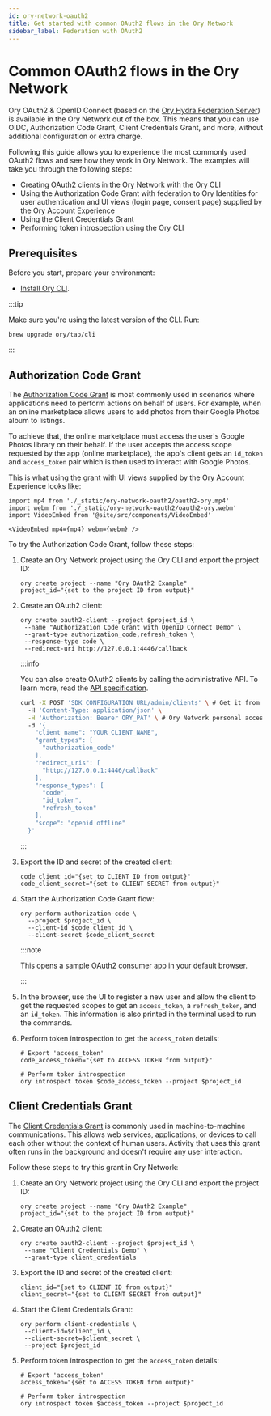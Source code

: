 ```yaml
---
id: ory-network-oauth2
title: Get started with common OAuth2 flows in the Ory Network
sidebar_label: Federation with OAuth2
---
```


# Common OAuth2 flows in the Ory Network

Ory OAuth2 & OpenID Connect (based on the [Ory Hydra Federation Server](../hydra/index.md)) is available in the Ory Network out of
the box. This means that you can use OIDC, Authorization Code Grant, Client Credentials Grant, and more, without additional
configuration or extra charge.

Following this guide allows you to experience the most commonly used OAuth2 flows and see how they work in Ory Network. The
examples will take you through the following steps:

- Creating OAuth2 clients in the Ory Network with the Ory CLI
- Using the Authorization Code Grant with federation to Ory Identities for user authentication and UI views (login page, consent
  page) supplied by the Ory Account Experience
- Using the Client Credentials Grant
- Performing token introspection using the Ory CLI

## Prerequisites

Before you start, prepare your environment:

- [Install Ory CLI](../guides/cli/installation).

:::tip

Make sure you're using the latest version of the CLI. Run:

```shell
brew upgrade ory/tap/cli
```

:::

## Authorization Code Grant

The [Authorization Code Grant](https://www.rfc-editor.org/rfc/rfc6749#section-1.3) is most commonly used in scenarios where
applications need to perform actions on behalf of users. For example, when an online marketplace allows users to add photos from
their Google Photos album to listings.

To achieve that, the online marketplace must access the user's Google Photos library on their behalf. If the user accepts the
access scope requested by the app (online marketplace), the app's client gets an `id_token` and `access_token` pair which is then
used to interact with Google Photos.

This is what using the grant with UI views supplied by the Ory Account Experience looks like:

```mdx-code-block
import mp4 from './_static/ory-network-oauth2/oauth2-ory.mp4'
import webm from './_static/ory-network-oauth2/oauth2-ory.webm'
import VideoEmbed from '@site/src/components/VideoEmbed'

<VideoEmbed mp4={mp4} webm={webm} />
```

To try the Authorization Code Grant, follow these steps:

1. Create an Ory Network project using the Ory CLI and export the project ID:

   ```shell
   ory create project --name "Ory OAuth2 Example"
   project_id="{set to the project ID from output}"
   ```

2. Create an OAuth2 client:

   ```shell
   ory create oauth2-client --project $project_id \
    --name "Authorization Code Grant with OpenID Connect Demo" \
    --grant-type authorization_code,refresh_token \
    --response-type code \
    --redirect-uri http://127.0.0.1:4446/callback
   ```

   :::info

   You can also create OAuth2 clients by calling the administrative API. To learn more, read the
   [API specification](../reference/api#operation/adminCreateOAuth2Client).

   ```bash
   curl -X POST 'SDK_CONFIGURATION_URL/admin/clients' \ # Get it from the Ory Console → Access & APIs
     -H 'Content-Type: application/json' \
     -H 'Authorization: Bearer ORY_PAT' \ # Ory Network personal access token
     -d '{
       "client_name": "YOUR_CLIENT_NAME",
       "grant_types": [
         "authorization_code"
       ],
       "redirect_uris": [
         "http://127.0.0.1:4446/callback"
       ],
       "response_types": [
         "code",
         "id_token",
         "refresh_token"
       ],
       "scope": "openid offline"
     }'
   ```

   :::

3. Export the ID and secret of the created client:

   ```shell
   code_client_id="{set to CLIENT ID from output}"
   code_client_secret="{set to CLIENT SECRET from output}"
   ```

4. Start the Authorization Code Grant flow:

   ```shell
   ory perform authorization-code \
     --project $project_id \
     --client-id $code_client_id \
     --client-secret $code_client_secret
   ```

   :::note

   This opens a sample OAuth2 consumer app in your default browser.

   :::

5. In the browser, use the UI to register a new user and allow the client to get the requested scopes to get an `access_token`, a
   `refresh_token`, and an `id_token`. This information is also printed in the terminal used to run the commands.

6. Perform token introspection to get the `access_token` details:

   ```shell
   # Export 'access_token'
   code_access_token="{set to ACCESS TOKEN from output}"

   # Perform token introspection
   ory introspect token $code_access_token --project $project_id
   ```

## Client Credentials Grant

The [Client Credentials Grant](https://www.rfc-editor.org/rfc/rfc6749#section-4.4) is commonly used in machine-to-machine
communications. This allows web services, applications, or devices to call each other without the context of human users. Activity
that uses this grant often runs in the background and doesn't require any user interaction.

Follow these steps to try this grant in Ory Network:

1. Create an Ory Network project using the Ory CLI and export the project ID:

   ```shell
   ory create project --name "Ory OAuth2 Example"
   project_id="{set to the project ID from output}"
   ```

2. Create an OAuth2 client:

   ```shell
   ory create oauth2-client --project $project_id \
    --name "Client Credentials Demo" \
    --grant-type client_credentials
   ```

3. Export the ID and secret of the created client:

   ```shell
   client_id="{set to CLIENT ID from output}"
   client_secret="{set to CLIENT SECRET from output}"
   ```

4. Start the Client Credentials Grant:

   ```shell
   ory perform client-credentials \
    --client-id=$client_id \
    --client-secret=$client_secret \
    --project $project_id
   ```

5. Perform token introspection to get the `access_token` details:

   ```shell
   # Export 'access_token'
   access_token="{set to ACCESS TOKEN from output}"

   # Perform token introspection
   ory introspect token $access_token --project $project_id
   ```
